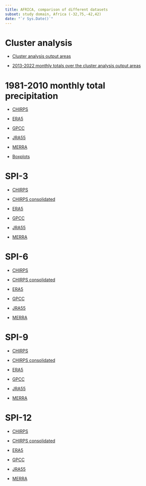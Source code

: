 ```yaml
---
title: AFRICA, comparison of different datasets
subset: study domain, Africa (-32,75,-42,42)
date: "`r Sys.Date()`"
---
```


# Cluster analysis

- [Cluster analysis output areas](./cluster_analysis/cluster.html)

- [2013-2022 monthly totals over the cluster analysis output areas](./cluster_analysis/grafico_ris_clusters.html)

# 1981-2010 monthly total precipitation

- [CHIRPS](./chirps/normals/climatologici.html)

- [ERA5](./era5/normals/climatologici.html)

- [GPCC](./gpcc/normals/climatologici.html)

- [JRA55](./jra55/normals/climatologici.html)

- [MERRA](./merra/normals/climatologici.html)

- [Boxplots](./tutti/boxplot_climatologici/boxplot.html)

# SPI-3

- [CHIRPS](./chirps/spi/plotSPI3.html)

- [CHIRPS consolidated](./chirps_consolidated/spi/plotSPI3.html)

- [ERA5](./era5/spi/plotSPI3.html)

- [GPCC](./gpcc/spi/plotSPI3.html)

- [JRA55](./jra55/spi/plotSPI3.html)

- [MERRA](./merra/spi/plotSPI3.html)

# SPI-6

- [CHIRPS](./chirps/spi/plotSPI6.html)

- [CHIRPS consolidated](./chirps_consolidated/spi/plotSPI6.html)

- [ERA5](./era5/spi/plotSPI6.html)

- [GPCC](./gpcc/spi/plotSPI6.html)

- [JRA55](./jra55/spi/plotSPI6.html)

- [MERRA](./merra/spi/plotSPI6.html)

# SPI-9

- [CHIRPS](./chirps/spi/plotSPI9.html)

- [CHIRPS consolidated](./chirps_consolidated/spi/plotSPI9.html)

- [ERA5](./era5/spi/plotSPI9.html)

- [GPCC](./gpcc/spi/plotSPI9.html)

- [JRA55](./jra55/spi/plotSPI9.html)

- [MERRA](./merra/spi/plotSPI9.html)

# SPI-12

- [CHIRPS](./chirps/spi/plotSPI12.html)

- [CHIRPS consolidated](./chirps_consolidated/spi/plotSPI12.html)

- [ERA5](./era5/spi/plotSPI12.html)

- [GPCC](./gpcc/spi/plotSPI12.html)

- [JRA55](./jra55/spi/plotSPI12.html)

- [MERRA](./merra/spi/plotSPI12.html)

